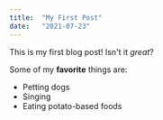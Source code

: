 ```yaml
---
title:  "My First Post"
date:   "2021-07-23"
---
```


This is my first blog post! Isn't it *great*?

Some of my **favorite** things are:
* Petting dogs
* Singing
* Eating potato-based foods